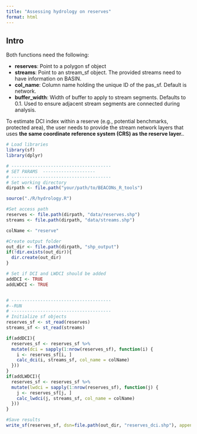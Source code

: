 ```yaml
---
title: "Assessing hydrology on reserves"
format: html
---
```


## Intro


Both functions need the following:

- **reserves**: Point to a polygon sf object 
- **streams**: Point to an stream_sf object. The provided streams need to have information on BASIN. 
- **col_name**: Column name  holding the unique ID of the pas_sf. Default is network. 
- **buffer_width**: Width of buffer to apply to stream segments. Defaults to 0.1. Used to ensure adjacent stream segments are connected during analysis.

To estimate DCI index within a reserve (e.g., potential benchmarks, protected area), the user needs to provide the stream network layers that uses **the same coordinate reference system (CRS) as the reserve layer.**. 

```r 
# Load libraries
library(sf)
library(dplyr)

# --------------------------------------
# SET PARAMS  --------------------
# --------------------------------------
# Set working directory
dirpath <- file.path("your/path/to/BEACONs_R_tools")

source("./R/hydrology.R")

#Set access path 
reserves <- file.path(dirpath, "data/reserves.shp")
streams <- file.path(dirpath, "data/streams.shp")

colName <- "reserve"

#Create output folder
out_dir <- file.path(dirpath, "shp_output")
if(!dir.exists(out_dir)){
  dir.create(out_dir)
}

# Set if DCI and LWDCI should be added
addDCI <- TRUE
addLWDCI <- TRUE


# --------------------------------------
#--RUN
# --------------------------------------
# Initialize sf objects
reserves_sf <- st_read(reserves)
streams_sf <- st_read(streams)

if(addDCI){
  reserves_sf <- reserves_sf %>%
  mutate(dci = sapply(1:nrow(reserves_sf), function(i) {
    i <- reserves_sf[i, ]
    calc_dci(i, streams_sf, col_name = colName) 
  }))
}
if(addLWDCI){
  reserves_sf <- reserves_sf %>%
  mutate(lwdci = sapply(1:nrow(reserves_sf), function(j) {
    j <- reserves_sf[j, ]
    calc_lwdci(j, streams_sf, col_name = colName) 
  }))
}

#Save results
write_sf(reserves_sf, dsn=file.path(out_dir, "reserves_dci.shp"), append = FALSE)

```
